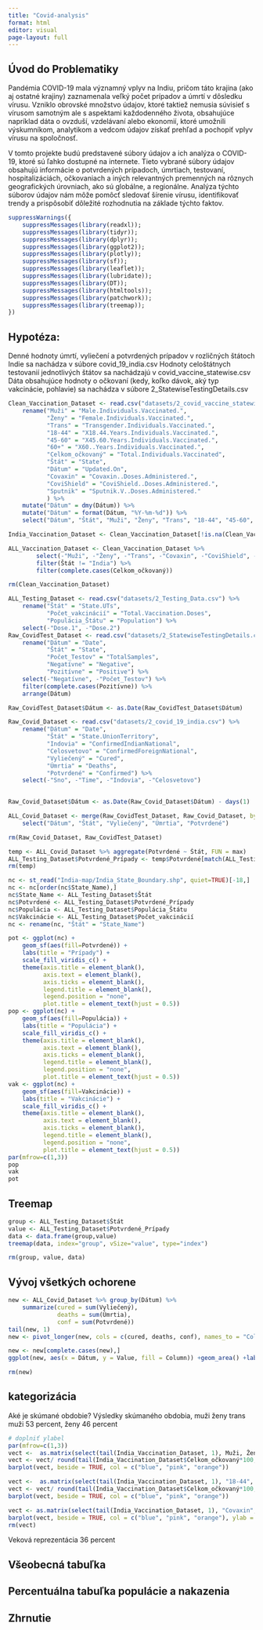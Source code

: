 ```yaml
---
title: "Covid-analysis"
format: html
editor: visual
page-layout: full
---
```


## Úvod do Problematiky

Pandémia COVID-19 mala významný vplyv na Indiu, pričom táto krajina (ako aj ostatné krajiny) zaznamenala veľký počet prípadov a úmrtí v dôsledku vírusu. Vzniklo obrovské množstvo údajov, ktoré taktiež nemusia súvisieť s vírusom samotným ale s aspektami každodenného života, obsahujúce napríklad dáta o ovzduší, vzdelávaní alebo ekonomií, ktoré umožnili výskumníkom, analytikom a vedcom údajov získať prehľad a pochopiť vplyv vírusu na spoločnosť. 

V tomto projekte budú predstavené súbory údajov a ich analýza o COVID-19, ktoré sú ľahko dostupné na internete. Tieto vybrané súbory údajov obsahujú informácie o potvrdených prípadoch, úmrtiach, testovaní, hospitalizáciách, očkovaniach a iných relevantných premenných na rôznych geografických úrovniach, ako sú globálne, a regionálne. Analýza týchto súborov údajov nám môže pomôcť sledovať šírenie vírusu, identifikovať trendy a prispôsobiť dôležité rozhodnutia na základe týchto faktov.

```r
suppressWarnings({
    suppressMessages(library(readxl));
    suppressMessages(library(tidyr));
    suppressMessages(library(dplyr));
    suppressMessages(library(ggplot2));
    suppressMessages(library(plotly));
    suppressMessages(library(sf));
    suppressMessages(library(leaflet));
    suppressMessages(library(lubridate));
    suppressMessages(library(DT));
    suppressMessages(library(htmltools));
    suppressMessages(library(patchwork));
    suppressMessages(library(treemap));
})

```

## Hypotéza: 

Denné hodnoty úmrtí, vyliečení a potvrdených prípadov v rozličných štátoch Indie sa nachádza v súbore covid_19_india.csv Hodnoty celoštátnych testovanií jednotlivých štátov sa nachádzajú v covid_vaccine_statewise.csv Dáta obsahujúce hodnoty o očkovaní (kedy, koľko dávok, aký typ vakcinácie, pohlavie) sa nachádza v súbore 2_StatewiseTestingDetails.csv

```r
Clean_Vaccination_Dataset <- read.csv("datasets/2_covid_vaccine_statewise.csv") %>%
    rename("Muži" = "Male.Individuals.Vaccinated.", 
           "Ženy" = "Female.Individuals.Vaccinated.", 
           "Trans" = "Transgender.Individuals.Vaccinated.",
           "18-44" = "X18.44.Years.Individuals.Vaccinated.",
           "45-60" = "X45.60.Years.Individuals.Vaccinated.",
           "60+" = "X60..Years.Individuals.Vaccinated.",
           "Celkom_očkovaný" = "Total.Individuals.Vaccinated",
           "Štát" = "State",
           "Dátum" = "Updated.On",
           "Covaxin" = "Covaxin..Doses.Administered.",
           "CoviShield" = "CoviShield..Doses.Administered.",
           "Sputnik" = "Sputnik.V..Doses.Administered."
           ) %>% 
    mutate("Dátum" = dmy(Dátum)) %>%
    mutate("Dátum" = format(Dátum, "%Y-%m-%d")) %>%
    select("Dátum", "Štát", "Muži", "Ženy", "Trans", "18-44", "45-60", "60+", "Celkom_očkovaný", "Covaxin", "CoviShield","Sputnik")

India_Vaccination_Dataset <- Clean_Vaccination_Dataset[!is.na(Clean_Vaccination_Dataset$"Muži"),]

ALL_Vaccination_Dataset <- Clean_Vaccination_Dataset %>%
        select(-"Muži", -"Ženy", -"Trans", -"Covaxin", -"CoviShield", -"Sputnik") %>%
        filter(Štát != "India") %>%
        filter(complete.cases(Celkom_očkovaný))

rm(Clean_Vaccination_Dataset)
```

```r
ALL_Testing_Dataset <- read.csv("datasets/2_Testing_Data.csv") %>%
    rename("Štát" = "State.UTs",
           "Počet_vakcinácií" = "Total.Vaccination.Doses",
           "Populácia_Štátu" = "Population") %>%
    select(-"Dose.1", -"Dose.2")
Raw_CovidTest_Dataset <- read.csv("datasets/2_StatewiseTestingDetails.csv") %>%
    rename("Dátum" = "Date",
           "Štát" = "State",
           "Počet_Testov" = "TotalSamples",
           "Negatívne" = "Negative",
           "Pozitívne" = "Positive") %>%
    select(-"Negatívne", -"Počet_Testov") %>%
    filter(complete.cases(Pozitívne)) %>%
    arrange(Dátum) 

Raw_CovidTest_Dataset$Dátum <- as.Date(Raw_CovidTest_Dataset$Dátum)

Raw_Covid_Dataset <- read.csv("datasets/2_covid_19_india.csv") %>%
    rename("Dátum" = "Date", 
           "Štát" = "State.UnionTerritory",
           "Indovia" = "ConfirmedIndianNational",
           "Celosvetovo" = "ConfirmedForeignNational",
           "Vyliečený" = "Cured",
           "Úmrtia" = "Deaths",
           "Potvrdené" = "Confirmed") %>%
    select(-"Sno", -"Time", -"Indovia", -"Celosvetovo")
    

Raw_Covid_Dataset$Dátum <- as.Date(Raw_Covid_Dataset$Dátum) - days(1)

ALL_Covid_Dataset <- merge(Raw_CovidTest_Dataset, Raw_Covid_Dataset, by=c("Dátum" = "Dátum", "Štát" = "Štát"), all = TRUE) %>%      
    select("Dátum", "Štát", "Vyliečený", "Úmrtia", "Potvrdené")

rm(Raw_Covid_Dataset, Raw_CovidTest_Dataset)

```

```r
temp <- ALL_Covid_Dataset %>% aggregate(Potvrdené ~ Štát, FUN = max)
ALL_Testing_Dataset$Potvrdené_Prípady <- temp$Potvrdené[match(ALL_Testing_Dataset$Štát, temp$Štát)]
rm(temp)
```

```r
nc <- st_read("India-map/India_State_Boundary.shp", quiet=TRUE)[-18,]
nc <- nc[order(nc$State_Name),]
nc$State_Name <- ALL_Testing_Dataset$Štát 
nc$Potvrdené <- ALL_Testing_Dataset$Potvrdené_Prípady
nc$Populácia <- ALL_Testing_Dataset$Populácia_Štátu
nc$Vakcinácie <- ALL_Testing_Dataset$Počet_vakcinácií
nc <- rename(nc, "Štát" = "State_Name")
```

```r
pot <- ggplot(nc) + 
    geom_sf(aes(fill=Potvrdené)) + 
    labs(title = "Prípady") + 
    scale_fill_viridis_c() + 
    theme(axis.title = element_blank(), 
          axis.text = element_blank(), 
          axis.ticks = element_blank(),
          legend.title = element_blank(),
          legend.position = "none",
          plot.title = element_text(hjust = 0.5))
pop <- ggplot(nc) + 
    geom_sf(aes(fill=Populácia)) + 
    labs(title = "Populácia") + 
    scale_fill_viridis_c() + 
    theme(axis.title = element_blank(), 
          axis.text = element_blank(), 
          axis.ticks = element_blank(),
          legend.title = element_blank(),
          legend.position = "none",
          plot.title = element_text(hjust = 0.5))
vak <- ggplot(nc) + 
    geom_sf(aes(fill=Vakcinácie)) + 
    labs(title = "Vakcinácie") + 
    scale_fill_viridis_c() + 
    theme(axis.title = element_blank(), 
          axis.text = element_blank(), 
          axis.ticks = element_blank(),
          legend.title = element_blank(),
          legend.position = "none",
          plot.title = element_text(hjust = 0.5))
par(mfrow=c(1,3))
pop 
vak 
pot
```

## Treemap

```r
group <- ALL_Testing_Dataset$Štát
value <- ALL_Testing_Dataset$Potvrdené_Prípady
data <- data.frame(group,value)
treemap(data, index="group", vSize="value", type="index")

rm(group, value, data)
```

## Vývoj všetkých ochorene

```r
new <- ALL_Covid_Dataset %>% group_by(Dátum) %>%
    summarize(cured = sum(Vyliečený),
              deaths = sum(Úmrtia),
              conf = sum(Potvrdené))
tail(new, 1)
new <- pivot_longer(new, cols = c(cured, deaths, conf), names_to = "Column", values_to = "Value")

new <- new[complete.cases(new),]
ggplot(new, aes(x = Dátum, y = Value, fill = Column)) +geom_area() +labs(x = "X", y = "Y") + theme_minimal()

rm(new)
```

## kategorizácia

Aké je skúmané obdobie? Výsledky skúmaného obdobia, muži ženy trans muži 53 percent, ženy 46 percent

```r
# doplniť ylabel
par(mfrow=c(1,3))
vect <-  as.matrix(select(tail(India_Vaccination_Dataset, 1), Muži, Ženy, Trans)) 
vect <- vect/ round(tail(India_Vaccination_Dataset$Celkom_očkovaný*100, 1), 2)
barplot(vect, beside = TRUE, col = c("blue", "pink", "orange"))

vect <-  as.matrix(select(tail(India_Vaccination_Dataset, 1), "18-44", "45-60", "60+")) 
vect <- vect/ round(tail(India_Vaccination_Dataset$Celkom_očkovaný*100, 1), 2)
barplot(vect, beside = TRUE, col = c("blue", "pink", "orange"))

vect <- as.matrix(select(tail(India_Vaccination_Dataset, 1), "Covaxin", "CoviShield", "Sputnik")) 
barplot(vect, beside = TRUE, col = c("blue", "pink", "orange"), ylab = "Number of Vaccines", yaxt="n")
rm(vect)

```

Veková reprezentácia 36 percent

## Všeobecná tabuľka

## Percentuálna tabuľka populácie a nakazenia

## Zhrnutie

